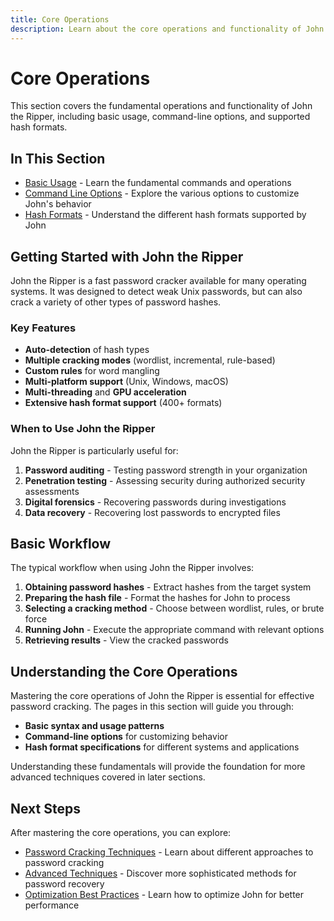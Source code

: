 ```yaml
---
title: Core Operations
description: Learn about the core operations and functionality of John the Ripper
---
```


# Core Operations

This section covers the fundamental operations and functionality of John the Ripper, including basic usage, command-line options, and supported hash formats.

## In This Section

- [Basic Usage](/docs/john-the-ripper/core-operations/basic-usage) - Learn the fundamental commands and operations
- [Command Line Options](/docs/john-the-ripper/core-operations/command-line-options) - Explore the various options to customize John's behavior
- [Hash Formats](/docs/john-the-ripper/core-operations/hash-formats) - Understand the different hash formats supported by John

## Getting Started with John the Ripper

John the Ripper is a fast password cracker available for many operating systems. It was designed to detect weak Unix passwords, but can also crack a variety of other types of password hashes.

### Key Features

- **Auto-detection** of hash types
- **Multiple cracking modes** (wordlist, incremental, rule-based)
- **Custom rules** for word mangling
- **Multi-platform support** (Unix, Windows, macOS)
- **Multi-threading** and **GPU acceleration**
- **Extensive hash format support** (400+ formats)

### When to Use John the Ripper

John the Ripper is particularly useful for:

1. **Password auditing** - Testing password strength in your organization
2. **Penetration testing** - Assessing security during authorized security assessments
3. **Digital forensics** - Recovering passwords during investigations
4. **Data recovery** - Recovering lost passwords to encrypted files

## Basic Workflow

The typical workflow when using John the Ripper involves:

1. **Obtaining password hashes** - Extract hashes from the target system
2. **Preparing the hash file** - Format the hashes for John to process
3. **Selecting a cracking method** - Choose between wordlist, rules, or brute force
4. **Running John** - Execute the appropriate command with relevant options
5. **Retrieving results** - View the cracked passwords

## Understanding the Core Operations

Mastering the core operations of John the Ripper is essential for effective password cracking. The pages in this section will guide you through:

- **Basic syntax and usage patterns**
- **Command-line options** for customizing behavior
- **Hash format specifications** for different systems and applications

Understanding these fundamentals will provide the foundation for more advanced techniques covered in later sections.

## Next Steps

After mastering the core operations, you can explore:

- [Password Cracking Techniques](/docs/john-the-ripper/password-cracking-techniques) - Learn about different approaches to password cracking
- [Advanced Techniques](/docs/john-the-ripper/advanced-techniques) - Discover more sophisticated methods for password recovery
- [Optimization Best Practices](/docs/john-the-ripper/optimization-best-practices) - Learn how to optimize John for better performance
